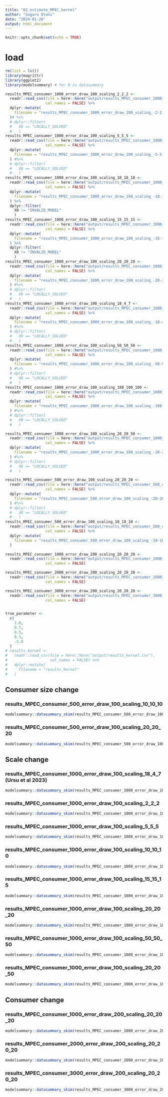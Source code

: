 ```yaml
---
title: "02_estimate_MPEC_kernel"
author: "Suguru Otani"
date: "2024-01-26"
output: html_document
---
```


```r
knitr::opts_chunk$set(echo = TRUE)
```

# load {.tabset}

```r
rm(list = ls())
library(magrittr)
library(ggplot2)
library(modelsummary) # for N in datasummary

results_MPEC_consumer_1000_error_draw_100_scaling_2_2_2 <-
  readr::read_csv(file = here::here("output/results_MPEC_consumer_1000_error_draw_100_scaling_-2-2-2.csv"),
                  col_names = FALSE) %>% 
  dplyr::mutate(
    filename = "results_MPEC_consumer_1000_error_draw_100_scaling_-2-2-2"
  )# %>% 
  # dplyr::filter(
  #   X8 == "LOCALLY_SOLVED"
  #   )
results_MPEC_consumer_1000_error_draw_100_scaling_5_5_5 <-
  readr::read_csv(file = here::here("output/results_MPEC_consumer_1000_error_draw_100_scaling_-5-5-5.csv"),
                  col_names = FALSE) %>% 
  dplyr::mutate(
    filename = "results_MPEC_consumer_1000_error_draw_100_scaling_-5-5-5"
  ) #%>% 
  # dplyr::filter(
  #   X8 == "LOCALLY_SOLVED"
  #   )
results_MPEC_consumer_1000_error_draw_100_scaling_10_10_10 <-
  readr::read_csv(file = here::here("output/results_MPEC_consumer_1000_error_draw_100_scaling_-10-10-10.csv"),
                  col_names = FALSE) %>% 
  dplyr::mutate(
    filename = "results_MPEC_consumer_1000_error_draw_100_scaling_-10-10-10"
  ) %>% 
  dplyr::filter(
    X8 != "INVALID_MODEL"
    )
results_MPEC_consumer_1000_error_draw_100_scaling_15_15_15 <-
  readr::read_csv(file = here::here("output/results_MPEC_consumer_1000_error_draw_100_scaling_-15-15-15.csv"),
                  col_names = FALSE) %>% 
  dplyr::mutate(
    filename = "results_MPEC_consumer_1000_error_draw_100_scaling_-15-15-15"
  ) %>% 
  dplyr::filter(
    X8 != "INVALID_MODEL"
    )
results_MPEC_consumer_1000_error_draw_100_scaling_20_20_20 <-
  readr::read_csv(file = here::here("output/results_MPEC_consumer_1000_error_draw_100_scaling_-20-20-20.csv"),
                  col_names = FALSE) %>% 
  dplyr::mutate(
    filename = "results_MPEC_consumer_1000_error_draw_100_scaling_-20-20-20"
  ) #%>% 
  # dplyr::filter(
  #   X8 == "LOCALLY_SOLVED"
  #   )
results_MPEC_consumer_1000_error_draw_100_scaling_18_4_7 <-
  readr::read_csv(file = here::here("output/results_MPEC_consumer_1000_error_draw_100_scaling_-18-4-7.csv"),
                  col_names = FALSE) %>% 
  dplyr::mutate(
    filename = "results_MPEC_consumer_1000_error_draw_100_scaling_-18-4-7"
  ) #%>% 
  # dplyr::filter(
  #   X8 == "LOCALLY_SOLVED"
  #   )
results_MPEC_consumer_1000_error_draw_100_scaling_50_50_50 <-
  readr::read_csv(file = here::here("output/results_MPEC_consumer_1000_error_draw_100_scaling_-50-50-50.csv"),
                  col_names = FALSE) %>% 
  dplyr::mutate(
    filename = "results_MPEC_consumer_1000_error_draw_100_scaling_-50-50-50"
  ) #%>% 
  # dplyr::filter(
  #   X8 == "LOCALLY_SOLVED"
  #   )
results_MPEC_consumer_1000_error_draw_100_scaling_100_100_100 <-
  readr::read_csv(file = here::here("output/results_MPEC_consumer_1000_error_draw_100_scaling_-100-100-100.csv"),
                  col_names = FALSE) %>%
  dplyr::mutate(
    filename = "results_MPEC_consumer_1000_error_draw_100_scaling_-100-100-100"
  ) #%>%
  # dplyr::filter(
  #   X8 == "LOCALLY_SOLVED"
  #   )

results_MPEC_consumer_1000_error_draw_100_scaling_20_20_50 <-
  readr::read_csv(file = here::here("output/results_MPEC_consumer_1000_error_draw_100_scaling_-20-20-50.csv"),
                  col_names = FALSE) %>%
  dplyr::mutate(
    filename = "results_MPEC_consumer_1000_error_draw_100_scaling_-20-20-50"
  ) #%>%
  # dplyr::filter(
  #   X8 == "LOCALLY_SOLVED"
  #   )

results_MPEC_consumer_500_error_draw_100_scaling_20_20_20 <-
  readr::read_csv(file = here::here("output/results_MPEC_consumer_500_error_draw_100_scaling_-20-20-20.csv"),
                  col_names = FALSE) %>% 
  dplyr::mutate(
    filename = "results_MPEC_consumer_500_error_draw_100_scaling_-20-20-20"
  ) #%>% 
  # dplyr::filter(
  #   X8 == "LOCALLY_SOLVED"
  #   )
results_MPEC_consumer_500_error_draw_100_scaling_10_10_10 <-
  readr::read_csv(file = here::here("output/results_MPEC_consumer_500_error_draw_100_scaling_-10-10-10.csv"),
                  col_names = FALSE) %>% 
  dplyr::mutate(
    filename = "results_MPEC_consumer_500_error_draw_100_scaling_-10-10-10"
  )

results_MPEC_consumer_1000_error_draw_200_scaling_20_20_20 <-
  readr::read_csv(file = here::here("output/results_MPEC_consumer_1000_error_draw_200_scaling_-20-20-20.csv"),
                  col_names = FALSE) 

results_MPEC_consumer_2000_error_draw_200_scaling_20_20_20 <-
  readr::read_csv(file = here::here("output/results_MPEC_consumer_2000_error_draw_200_scaling_-20-20-20.csv"),
                  col_names = FALSE) 

results_MPEC_consumer_3000_error_draw_200_scaling_20_20_20 <-
  readr::read_csv(file = here::here("output/results_MPEC_consumer_3000_error_draw_200_scaling_-20-20-20.csv"),
                  col_names = FALSE) 


true_parameter <-
  c(
    1.0,
    0.7,
    0.5,
    0.3,
    -3.0
  )
# results_kernel <-
#   readr::read_csv(file = here::here("output/results_kernel.csv"),
#                   col_names = FALSE) %>% 
#   dplyr::mutate(
#     filename = "results_kernel"
#   ) 

```

## Consumer size change {.tabset}

### results_MPEC_consumer_500_error_draw_100_scaling_10_10_10 

```r
modelsummary::datasummary_skim(results_MPEC_consumer_500_error_draw_100_scaling_10_10_10)
```

### results_MPEC_consumer_500_error_draw_100_scaling_20_20_20 

```r
modelsummary::datasummary_skim(results_MPEC_consumer_500_error_draw_100_scaling_20_20_20)
```




## Scale change {.tabset}

### results_MPEC_consumer_1000_error_draw_100_scaling_18_4_7 (Ursu et al 2023)

```r
modelsummary::datasummary_skim(results_MPEC_consumer_1000_error_draw_100_scaling_18_4_7)
```


### results_MPEC_consumer_1000_error_draw_100_scaling_2_2_2

```r
modelsummary::datasummary_skim(results_MPEC_consumer_1000_error_draw_100_scaling_2_2_2)
```

### results_MPEC_consumer_1000_error_draw_100_scaling_5_5_5

```r
modelsummary::datasummary_skim(results_MPEC_consumer_1000_error_draw_100_scaling_5_5_5)
```

### results_MPEC_consumer_1000_error_draw_100_scaling_10_10_10

```r
modelsummary::datasummary_skim(results_MPEC_consumer_1000_error_draw_100_scaling_10_10_10)
```

### results_MPEC_consumer_1000_error_draw_100_scaling_15_15_15

```r
modelsummary::datasummary_skim(results_MPEC_consumer_1000_error_draw_100_scaling_15_15_15)
```

### results_MPEC_consumer_1000_error_draw_100_scaling_20_20_20

```r
modelsummary::datasummary_skim(results_MPEC_consumer_1000_error_draw_100_scaling_20_20_20)
```

### results_MPEC_consumer_1000_error_draw_100_scaling_50_50_50

```r
modelsummary::datasummary_skim(results_MPEC_consumer_1000_error_draw_100_scaling_50_50_50)
```

### results_MPEC_consumer_1000_error_draw_100_scaling_20_20_50

```r
modelsummary::datasummary_skim(results_MPEC_consumer_1000_error_draw_100_scaling_20_20_50)
```



## Consumer change {.tabset}

### results_MPEC_consumer_1000_error_draw_200_scaling_20_20_20

```r
modelsummary::datasummary_skim(results_MPEC_consumer_1000_error_draw_200_scaling_20_20_20)
```

### results_MPEC_consumer_2000_error_draw_200_scaling_20_20_20

```r
modelsummary::datasummary_skim(results_MPEC_consumer_2000_error_draw_200_scaling_20_20_20)
```

### results_MPEC_consumer_3000_error_draw_200_scaling_20_20_20

```r
modelsummary::datasummary_skim(results_MPEC_consumer_3000_error_draw_200_scaling_20_20_20)
```